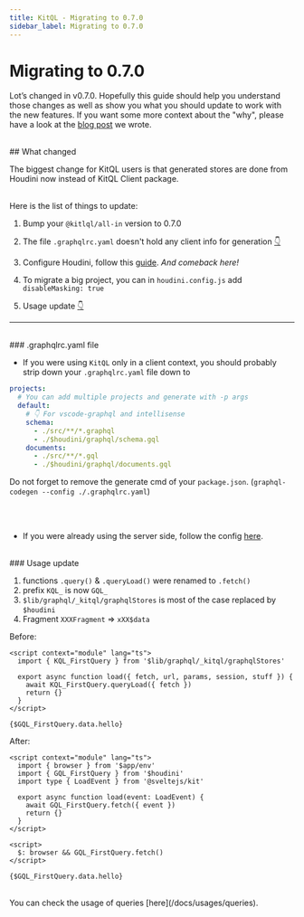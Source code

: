 ```yaml
---
title: KitQL - Migrating to 0.7.0
sidebar_label: Migrating to 0.7.0
---
```


# Migrating to 0.7.0

Lot’s changed in v0.7.0. Hopefully this guide should help you understand those changes as well as
show you what you should update to work with the new features. If you want some more context about the "why", please have a look at
the [blog post](https://www.the-guild.dev/blog/houdini-and-kitql) we wrote.

<br />
## What changed

The biggest change for KitQL users is that generated stores are done from Houdini now instead of KitQL Client package.

<br />
Here is the list of things to update:

1. Bump your `@kitlql/all-in` version to 0.7.0

1. The file `.graphqlrc.yaml` doesn't hold any client info for generation [👇](#graphqlrcyaml-file)

1. Configure Houdini, follow this [guide](/docs/setup/01_houdini). _And comeback here!_

1. To migrate a big project, you can in `houdini.config.js` add `disableMasking: true`

1. Usage update [👇](#usage-update)

---

<br />
### .graphqlrc.yaml file

- If you were using `KitQL` only in a client context, you should probably strip down your `.graphqlrc.yaml` file down to

```yaml
projects:
  # You can add multiple projects and generate with -p args
  default:
    # 👇 For vscode-graphql and intellisense
    schema:
      - ./src/**/*.graphql
      - ./$houdini/graphql/schema.gql
    documents:
      - ./src/**/*.gql
      - ./$houdini/graphql/documents.gql
```

Do not forget to remove the generate cmd of your `package.json`. (`graphql-codegen --config ./.graphqlrc.yaml`)


<br /><br />
- If you were already using the server side, follow the config [here](/docs/setup/02_server#code-generator).


<br />
### Usage update

1. functions `.query()` & `.queryLoad()` were renamed to `.fetch()`
1. prefix `KQL_` is now `GQL_`
1. `$lib/graphql/_kitql/graphqlStores` is most of the case replaced by `$houdini`
1. Fragment `XXXFragment` => `xXX$data`


Before:

```svelte
<script context="module" lang="ts">
  import { KQL_FirstQuery } from '$lib/graphql/_kitql/graphqlStores'

  export async function load({ fetch, url, params, session, stuff }) {
    await KQL_FirstQuery.queryLoad({ fetch })
    return {}
  }
</script>

{$GQL_FirstQuery.data.hello}
```

After:

```svelte
<script context="module" lang="ts">
  import { browser } from '$app/env'
  import { GQL_FirstQuery } from '$houdini'
  import type { LoadEvent } from '@sveltejs/kit'

  export async function load(event: LoadEvent) {
    await GQL_FirstQuery.fetch({ event })
    return {}
  }
</script>

<script>
  $: browser && GQL_FirstQuery.fetch()
</script>

{$GQL_FirstQuery.data.hello}
```

<br />
You can check the usage of queries [here](/docs/usages/queries).
